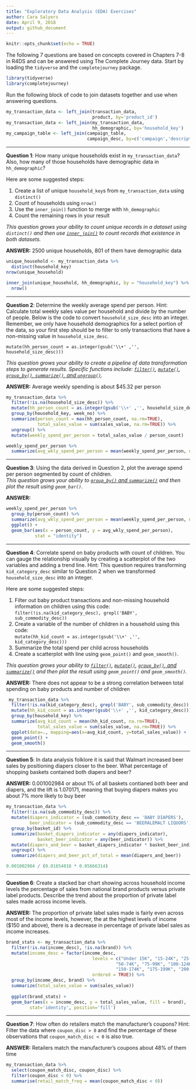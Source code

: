 ```yaml
---
title: "Exploratory Data Analysis (EDA) Exercises"
author: Cara Salyers
date: April 9, 2018
output: github_document
---
```


```r
knitr::opts_chunk$set(echo = TRUE) 
```

The following 7 questions are based on concepts covered in Chapters 7-8 in R4DS 
and can be answered using The Complete Journey data. Start by loading the `tidyverse` 
and the `completejourney` package.

```r
library(tidyverse)
library(completejourney)
```

Run the following block of code to join datasets together and use when answering 
questions.

```r
my_transaction_data <- left_join(transaction_data, 
                                 product, by='product_id')
my_transaction_data <- left_join(my_transaction_data, 
                                 hh_demographic, by='household_key')
my_campaign_table <- left_join(campaign_table,
                               campaign_desc, by=c('campaign','description'))
```

---

**Question 1**: 
How many unique households exist in `my_transaction_data`? Also, how many of those 
households have demographic data in `hh_demographic`?

Here are some suggested steps: 

 1. Create a list of unique `household_key`s from `my_transaction_data` using `distinct()`
 2. Count of households using `nrow()`
 3. Use the `inner_join()` function to merge with `hh_demographic` 
 4. Count the remaining rows in your result
 
*This question grows your ability to count unique records in a dataset using `distinct()` and then use [`inner_join()`](http://r4ds.had.co.nz/relational-data.html#inner-join) to count records that existence in both datasets.*

**ANSWER:**
2500 unique households, 801 of them have demographic data
```r
unique_household <- my_transaction_data %>% 
  distinct(household_key)
nrow(unique_household) 

inner_join(unique_household, hh_demographic, by = "household_key") %>% 
  nrow()
```

---

**Question 2**: 
Determine the weekly average spend per person. Hint: Calculate total weekly sales 
value per household and divide by the number of people. Below is the code to convert 
`household_size_desc` into an integer. Remember, we only have household demographics 
for a select portion of the data, so your first step should be to filter to only 
transactions that have a non-missing value in `household_size_desc`. 

`mutate(hh_person_count = as.integer(gsub('\\+' ,'', household_size_desc)))`

*This question grows your ability to create a pipeline of data transformation steps to generate results. Specific functions include: [`filter()`](http://r4ds.had.co.nz/transform.html#filter-rows-with-filter), [`mutate()`](http://r4ds.had.co.nz/transform.html#add-new-variables-with-mutate), [`group_by()`, `summarize()`, and `ungroup()`](http://r4ds.had.co.nz/transform.html#grouped-summaries-with-summarise).*

**ANSWER:**
Average weekly spending is about $45.32 per person
```r
my_transaction_data %>% 
  filter(!is.na(household_size_desc)) %>% 
  mutate(hh_person_count = as.integer(gsub('\\+' ,'', household_size_desc))) %>% 
  group_by(household_key, week_no) %>% 
  summarize(person_count = max(hh_person_count, na.rm=TRUE), 
            total_sales_value = sum(sales_value, na.rm=TRUE)) %>%
  ungroup() %>% 
  mutate(weekly_spend_per_person = total_sales_value / person_count)

weekly_spend_per_person %>%
  summarize(avg_wkly_spend_per_person = mean(weekly_spend_per_person, na.rm=TRUE))

```

---

**Question 3**:
Using the data derived in Question 2, plot the average spend per person segmented 
by count of children.  
*This question grows your ability to [`group_by()` and `summarize()`](http://r4ds.had.co.nz/transform.html#grouped-summaries-with-summarise) and then plot the result using `geom_bar()`.*

**ANSWER:**
```r
weekly_spend_per_person %>% 
  group_by(person_count) %>%
  summarize(avg_wkly_spend_per_person = mean(weekly_spend_per_person, na.rm=TRUE)) %>% 
  ggplot() +
  geom_bar(aes(x = person_count, y = avg_wkly_spend_per_person),
           stat = "identity")
```

---

**Question 4**: 
Correlate spend on baby products with count of children. You can gauge the relationship 
visually by creating a scatterplot of the two variables and adding a trend line. 
Hint: This question requires transforming `kid_category_desc` similar to 
Question 2 when we transformed `household_size_desc` into an integer. 

Here are some suggested steps: 

  1. Filter out baby product transactions and non-missing household information on 
  children using this code: `filter(!is.na(kid_category_desc), grepl('BABY', sub_commodity_desc))`
  2. Create a variable of the number of children in a household using this code:  
  `mutate(hh_kid_count = as.integer(gsub('\\+' ,'', kid_category_desc)))`
  3. Summarize the total spend per child across households
  4. Create a scatterplot with line using `geom_point()` and `geom_smooth()`.
  
*This question grows your ability to [`filter()`](http://r4ds.had.co.nz/transform.html#filter-rows-with-filter), [`mutate()`](http://r4ds.had.co.nz/transform.html#add-new-variables-with-mutate), [`group_by()`, and `summarize()`](http://r4ds.had.co.nz/transform.html#grouped-summaries-with-summarise) and then plot the result using `geom_point()` and `geom_smooth()`.*

**ANSWER:**
There does not appear to be a strong correlation between total spending on baby 
products and number of children
```r
 my_transaction_data %>%
  filter(!is.na(kid_category_desc), grepl('BABY', sub_commodity_desc)) %>%
  mutate(hh_kid_count = as.integer(gsub('\\+' ,'', kid_category_desc))) %>%
  group_by(household_key) %>%
  summarize(avg_kid_count = mean(hh_kid_count, na.rm=TRUE), 
            total_sales_value = sum(sales_value, na.rm=TRUE)) %>% 
  ggplot(data=., mapping=aes(x=avg_kid_count, y=total_sales_value)) + 
  geom_point() + 
  geom_smooth()
```

---

**Question 5**: 
In data analysis folklore it is said that Walmart increased beer sales by positioning 
diapers closer to the beer. What percentage of shopping baskets contained both 
diapers and beer?

**ANSWER:**
0.001002984 or about 1% of all baskets contianed both beer and diapers, and the lift
is 1.070171, meaning that buying diapers makes you about 7% more likely to buy beer
```r
my_transaction_data %>% 
  filter(!is.na(sub_commodity_desc)) %>%
  mutate(diapers_indicator = (sub_commodity_desc == 'BABY DIAPERS'), 
         beer_indicator = (sub_commodity_desc == 'BEERALEMALT LIQUORS')) %>%
  group_by(basket_id) %>%
  summarize(basket_diapers_indicator = any(diapers_indicator), 
            basket_beer_indicator = any(beer_indicator)) %>%
  mutate(diapers_and_beer = basket_diapers_indicator * basket_beer_indicator) %>%
  ungroup() %>%
  summarize(diapers_and_beer_pct_of_total = mean(diapers_and_beer))
```

```r
0.001002984 / (0.01654018 * 0.05666314)
```

---

**Question 6**:
Create a stacked bar chart showing across household income levels the percentage 
of sales from national brand products versus private label products. Describe the 
trend about the proportion of private label sales made across income levels.

**ANSWER:**
The proportion of private label sales made is fairly even across most of the income
levels, however, the at the highest levels of income ($150 and above), there is a 
decrease in percentage of private label sales as income increases.
```r
brand_stats <- my_transaction_data %>% 
  filter(!is.na(income_desc), !is.na(brand)) %>% 
  mutate(income_desc = factor(income_desc, 
                                 levels = c("Under 15K", "15-24K", "25-34K", "35-49K", 
                                          "50-74K", "75-99K", "100-124K", "125-149K", 
                                          "150-174K", "175-199K", "200-249K", "250K+"), 
                                 ordered = TRUE)) %>%
  group_by(income_desc, brand) %>% 
  summarize(total_sales_value = sum(sales_value))
  
  ggplot(brand_stats) +
  geom_bar(aes(x = income_desc, y = total_sales_value, fill = brand), 
         stat='identity', position='fill')
```

---

**Question 7**: 
How often do retailers match the manufacturer's coupons? Hint: Filter the 
data where `coupon_disc > 0` and find the percentage of these observations that 
`coupon_match_disc < 0` is also true.

**ANSWER:**
Retailers match the manufacturer's coupons about 48% of them time
```r
my_transaction_data %>% 
  select(coupon_match_disc, coupon_disc) %>% 
  filter(coupon_disc < 0) %>% 
  summarise(retail_match_freq = mean(coupon_match_disc < 0))
```

